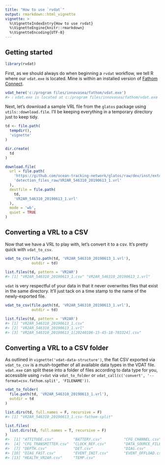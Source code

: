 ```yaml
---
title: "How to use `rvdat`"
output: rmarkdown::html_vignette
vignette: >
  %\VignetteIndexEntry{How to use rvdat}
  %\VignetteEngine{knitr::rmarkdown}
  %\VignetteEncoding{UTF-8}
---
```




## Getting started


```r
library(rvdat)
```

First, as we should always do when beginning a `rvdat` workflow, we tell R where our `vdat.exe` is located. Mine is within an installed version of [Fathom Connect](https://support.fishtracking.innovasea.com/s/downloads).


```r
vdat_here('c:/program files/innovasea/fathom/vdat.exe')
#> ℹ vdat.exe is located at c:/program files/innovasea/fathom/vdat.exe
```

Next, let's download a sample VRL file from the `glatos` package using `utils::download.file`. I'll be keeping everything in a temporary directory just to keep tidy.


```r
td <- file.path(
  tempdir(),
  'vignette'
)

dir.create(
  td
)

download.file(
  url = file.path(
    'https://github.com/ocean-tracking-network/glatos/raw/dev/inst/extdata',
    'detection_files_raw/VR2AR_546310_20190613_1.vrl'
  ),
  destfile = file.path(
    td,
    'VR2AR_546310_20190613_1.vrl'
  ),
  mode = 'wb',
  quiet = TRUE
)
```

## Converting a VRL to a CSV

Now that we have a VRL to play with, let's convert it to a csv. It's pretty quick with `vdat_to_csv`.


```r
vdat_to_csv(file.path(td, 'VR2AR_546310_20190613_1.vrl'),
            outdir = td)

list.files(td, pattern = 'VR2AR')
#> [1] "VR2AR_546310_20190613_1.csv" "VR2AR_546310_20190613_1.vrl"
```
`vdat` is very respectful of your data in that it never overwrites files that exist in the same directory. It'll just tack on a time stamp to the name of the newly-exported file.


```r
vdat_to_csv(file.path(td, 'VR2AR_546310_20190613_1.vrl'),
            outdir = td)

list.files(td, pattern = 'VR2AR')
#> [1] "VR2AR_546310_20190613_1.csv"                          
#> [2] "VR2AR_546310_20190613_1.vrl"                          
#> [3] "VR2AR_546310_20190613_1[20240106-15-45-18-703324].csv"
```

## Converting a VRL to a CSV folder

As outlined in `vignette('vdat-data-structure')`, the flat CSV exported via `vdat_to_csv` is a mush-together of all available data types in the VDAT file. `vdat.exe` can split these into a folder of files according to data type for you, accessible using `rvdat` via `vdat_to_folder` or `vdat_call(c('convert', '--format=csv.fathom.split', 'FILENAME'))`.


```r
vdat_to_folder(
  file.path(td, 'VR2AR_546310_20190613_1.vrl'),
  outdir = td
)

list.dirs(td, full.names = F, recursive = F)
#> [1] "VR2AR_546310_20190613_1.csv-fathom-split"

list.files(
  list.dirs(td, full.names = T, recursive = F)
)
#>  [1] "ATTITUDE.csv"         "BATTERY.csv"          "CFG_CHANNEL.csv"     
#>  [4] "CFG_TRANSMITTER.csv"  "CLOCK_REF.csv"        "DATA_SOURCE_FILE.csv"
#>  [7] "DEPTH.csv"            "DET.csv"              "DIAG.csv"            
#> [10] "DIAG_FAST.csv"        "EVENT_INIT.csv"       "EVENT_OFFLOAD.csv"   
#> [13] "HEALTH_VR2AR.csv"     "TEMP.csv"
```







